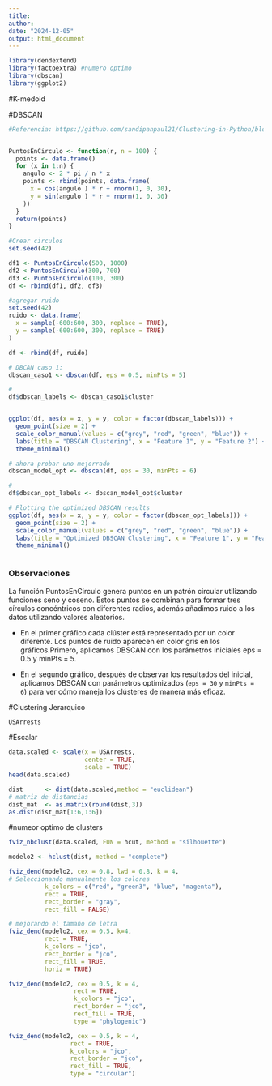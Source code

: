 ```yaml
---
title: 
author: 
date: "2024-12-05"
output: html_document
---
```

```r
library(dendextend)
library(factoextra) #numero optimo
library(dbscan)
library(ggplot2)


```
#K-medoid

#DBSCAN

```r
#Referencia: https://github.com/sandipanpaul21/Clustering-in-Python/blob/master/11_DBScan_Clustering.ipynb


PuntosEnCirculo <- function(r, n = 100) {
  points <- data.frame()
  for (x in 1:n) {
    angulo <- 2 * pi / n * x
    points <- rbind(points, data.frame(
      x = cos(angulo ) * r + rnorm(1, 0, 30),
      y = sin(angulo ) * r + rnorm(1, 0, 30)
    ))
  }
  return(points)
}

#Crear circulos 
set.seed(42)

df1 <- PuntosEnCirculo(500, 1000)   
df2 <-PuntosEnCirculo(300, 700)    
df3 <- PuntosEnCirculo(100, 300)    
df <- rbind(df1, df2, df3)

#agregar ruido
set.seed(42)
ruido <- data.frame(
  x = sample(-600:600, 300, replace = TRUE),
  y = sample(-600:600, 300, replace = TRUE)
)

df <- rbind(df, ruido)

# DBCAN caso 1:
dbscan_caso1 <- dbscan(df, eps = 0.5, minPts = 5)

#
df$dbscan_labels <- dbscan_caso1$cluster


ggplot(df, aes(x = x, y = y, color = factor(dbscan_labels))) +
  geom_point(size = 2) +
  scale_color_manual(values = c("grey", "red", "green", "blue")) +
  labs(title = "DBSCAN Clustering", x = "Feature 1", y = "Feature 2") +
  theme_minimal()

# ahora probar uno mejorrado
dbscan_model_opt <- dbscan(df, eps = 30, minPts = 6)

# 
df$dbscan_opt_labels <- dbscan_model_opt$cluster

# Plotting the optimized DBSCAN results
ggplot(df, aes(x = x, y = y, color = factor(dbscan_opt_labels))) +
  geom_point(size = 2) +
  scale_color_manual(values = c("grey", "red", "green", "blue")) +
  labs(title = "Optimized DBSCAN Clustering", x = "Feature 1", y = "Feature 2") +
  theme_minimal()



```
### Observaciones

La función PuntosEnCirculo genera puntos en un patrón circular utilizando funciones seno y coseno. Estos puntos se combinan para formar tres círculos concéntricos con diferentes radios, además añadimos ruido a los datos utilizando valores aleatorios.

-    En el primer gráfico cada clúster está representado por un color diferente. Los puntos de ruido aparecen en color gris en los gráficos.Primero, aplicamos DBSCAN con los parámetros iniciales eps = 0.5 y minPts = 5.

-   En el segundo gráfico, después de observar los resultados del inicial, aplicamos DBSCAN con parámetros optimizados (`eps = 30` y `minPts = 6`) para ver cómo maneja los clústeres de manera más eficaz.



#Clustering Jerarquico
```r
USArrests
```
#Escalar
```r
data.scaled <- scale(x = USArrests,
                     center = TRUE,
                     scale = TRUE)
head(data.scaled)
```
```r
dist      <- dist(data.scaled,method = "euclidean")
# matriz de distancias
dist_mat  <- as.matrix(round(dist,3))
as.dist(dist_mat[1:6,1:6])
```

#numeor optimo de clusters
```r
fviz_nbclust(data.scaled, FUN = hcut, method = "silhouette")
```

```r
modelo2 <- hclust(dist, method = "complete")
```

```r
fviz_dend(modelo2, cex = 0.8, lwd = 0.8, k = 4,
# Seleccionando manualmente los colores
          k_colors = c("red", "green3", "blue", "magenta"),
          rect = TRUE, 
          rect_border = "gray", 
          rect_fill = FALSE)
```
```r
# mejorando el tamaño de letra
fviz_dend(modelo2, cex = 0.5, k=4, 
          rect = TRUE,  
          k_colors = "jco",
          rect_border = "jco", 
          rect_fill = TRUE, 
          horiz = TRUE)
```


```r
fviz_dend(modelo2, cex = 0.5, k = 4,
                  rect = TRUE,
                  k_colors = "jco",
                  rect_border = "jco",
                  rect_fill = TRUE,
                  type = "phylogenic")
```

```r
fviz_dend(modelo2, cex = 0.5, k = 4,
                 rect = TRUE,
                 k_colors = "jco",
                 rect_border = "jco",
                 rect_fill = TRUE,
                 type = "circular")
```


